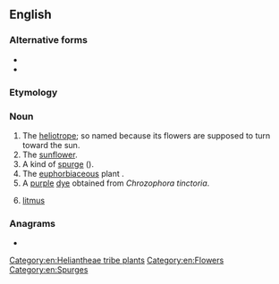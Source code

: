 ==English==

===Alternative forms===
* {{l|en|turnsol}}
* {{l|en|tournsol}}

===Etymology===
{{etyl|fr|en}} {{m|fr|tournesol}}

===Noun===
{{en-noun|~}}

# The [[heliotrope]]; so named because its flowers are supposed to turn toward the sun.
# The [[sunflower]].
# A kind of [[spurge]] ({{taxlink|Euphorbia helioscopia|species|noshow=1}}).
# The [[euphorbiaceous]] plant {{taxlink|Chrozophora tinctoria|species|noshow=1}}.
# A [[purple]] [[dye]] obtained from ''Chrozophora tinctoria''.
# {{lb|en|chemistry|obsolete}} [[litmus]]

{{Webster 1913}}

===Anagrams===
* {{anagrams|en|a=elnorstu|no result}}

[[Category:en:Heliantheae tribe plants]]
[[Category:en:Flowers]]
[[Category:en:Spurges]]